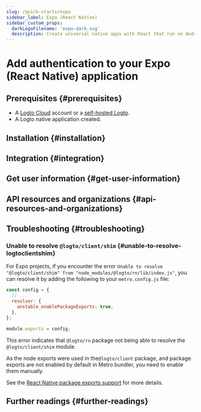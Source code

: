 ```yaml
---
slug: /quick-starts/expo
sidebar_label: Expo (React Native)
sidebar_custom_props:
  darkLogoFilename: 'expo-dark.svg'
  description: Create universal native apps with React that run on Android, iOS, and the web.
---
```




# Add authentication to your Expo (React Native) application

<GuideTip />

## Prerequisites \{#prerequisites}

- A [Logto Cloud](https://cloud.logto.io) account or a [self-hosted Logto](/introduction/set-up-logto-oss).
- A Logto native application created.

## Installation \{#installation}

<Installation />

## Integration \{#integration}

<Integration />

## Get user information \{#get-user-information}

<GetUserInformation />

## API resources and organizations \{#api-resources-and-organizations}

<ApiResources />

## Troubleshooting \{#troubleshooting}

### Unable to resolve `@logto/client/shim` \{#unable-to-resolve-logtoclientshim}

For Expo projects, if you encounter the error `Unable to resolve "@logto/client/shim" from "node_modules/@logto/rn/lib/index.js"`, you can resolve it by adding the following to your `metro.config.js` file:

```js title="metro.config.js"
const config = {
  // ...
  resolver: {
    unstable_enablePackageExports: true,
  },
};

module.exports = config;
```

This error indicates that `@logto/rn` package not being able to resolve the `@logto/client/shim` module.

As the node exports were used in the`@logto/client` package, and package exports are not enabled by default in Metro bundler, you need to enable them manually.

See the [React Native package exports support](https://reactnative.dev/blog/2023/06/21/package-exports-support#enabling-package-exports-beta) for more details.

## Further readings \{#further-readings}

<FurtherReadings />
